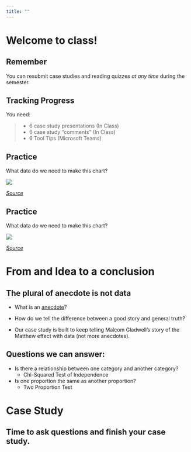 ```yaml
---
title: ""
---
```


# Welcome to class! {data-background=#e8c35d}

## Remember

You can resubmit case studies and reading quizzes *at any time* during the semester.

## Tracking Progress

You need:

> - 6 case study presentations (In Class)
> - 6 case study "comments" (In Class)
> - 6 Tool Tips (Microsoft Teams)

## Practice

What data do we need to make this chart?

![](images/tidydata/hickey-titanic-1218-1.png)

[*Source*](https://fivethirtyeight.com/features/how-many-people-havent-seen-titanic/)

## Practice 

What data do we need to make this chart?

![](images/tidydata/hickey-datalab-starwars-41.png)

[*Source*](https://fivethirtyeight.com/features/americas-favorite-star-wars-movies-and-least-favorite-characters/)

# From and Idea to a conclusion {data-background=#e8c35d}

## The plural of anecdote is not data

- What is an [anecdote](https://www.google.com/search?q=anecdote&oq=anecdote&aqs=chrome..69i57j69i60.1926j0j4&sourceid=chrome&ie=UTF-8)?

- How do we tell the difference between a good story and general truth?

- Our case study is built to keep telling Malcom Gladwell's story of the Matthew effect with data (not more anecdotes).

## Questions we can answer:

- Is there a relationship between one category and another category?
  - Chi-Squared Test of Independence
- Is one proportion the same as another proportion?
  - Two Proportion Test

# Case Study {data-background=#e8c35d}

## Time to ask questions and finish your case study.